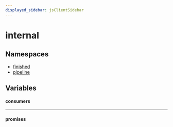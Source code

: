 ```yaml
---
displayed_sidebar: jsClientSidebar
---
```



# internal

## Namespaces

- [finished](../../internal-3/modules/internal.internal-3.finished.mdx)
- [pipeline](../../internal-3/modules/internal.internal-3.pipeline.mdx)

## Variables

#### consumers

___

#### promises
